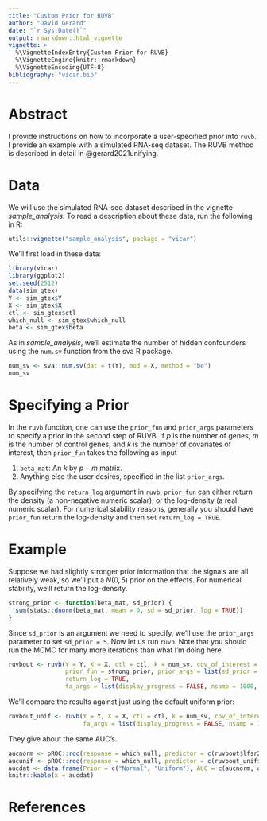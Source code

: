 ```yaml
---
title: "Custom Prior for RUVB"
author: "David Gerard"
date: "`r Sys.Date()`"
output: rmarkdown::html_vignette
vignette: >
  %\VignetteIndexEntry{Custom Prior for RUVB}
  %\VignetteEngine{knitr::rmarkdown}
  %\VignetteEncoding{UTF-8}
bibliography: "vicar.bib"
---
```


# Abstract

I provide instructions on how to incorporate a user-specified prior into `ruvb`. 
I provide an example with a simulated RNA-seq dataset. The RUVB method is
described in detail in @gerard2021unifying.

# Data

We will use the simulated RNA-seq dataset described in the vignette _sample\_analysis_. To read a description about these data, run the following in R:
```r
utils::vignette("sample_analysis", package = "vicar")
```

We'll first load in these data:
```r
library(vicar)
library(ggplot2)
set.seed(2512)
data(sim_gtex)
Y <- sim_gtex$Y
X <- sim_gtex$X
ctl <- sim_gtex$ctl
which_null <- sim_gtex$which_null
beta <- sim_gtex$beta
```

As in _sample\_analysis_, we'll estimate the number of hidden confounders using the `num.sv` function from the sva R package.
```r
num_sv <- sva::num.sv(dat = t(Y), mod = X, method = "be")
num_sv
```

# Specifying a Prior

In the `ruvb` function, one can use the `prior_fun` and `prior_args` parameters to specify a prior in the second step of RUVB. If $p$ is the number of genes, $m$ is the number of control genes, and $k$ is the number of covariates of interest, then `prior_fun` takes the following as input

1. `beta_mat`: An $k$ by $p - m$ matrix.
2. Anything else the user desires, specified in the list `prior_args`.

By specifying the `return_log` argument in `ruvb`, `prior_fun` can either return the density (a non-negative numeric scalar), or the log-density (a real numeric scalar). For numerical stability reasons, generally you should have `prior_fun` return the log-density and then set `return_log = TRUE`.

# Example

Suppose we had slightly stronger prior information that the signals are all relatively weak, so we'll put a $N(0, 5)$ prior on the effects. For numerical stability, we'll return the log-density.

```r
strong_prior <- function(beta_mat, sd_prior) {
  sum(stats::dnorm(beta_mat, mean = 0, sd = sd_prior, log = TRUE))
}
```

Since `sd_prior` is an argument we need to specify, we'll use the `prior_args` parameter to set `sd_prior = 5`. Now let us run `ruvb`. Note that you should run the MCMC for many more iterations than what I'm doing here.
```r
ruvbout <- ruvb(Y = Y, X = X, ctl = ctl, k = num_sv, cov_of_interest = 2,
                prior_fun = strong_prior, prior_args = list(sd_prior = 5),
                return_log = TRUE,
                fa_args = list(display_progress = FALSE, nsamp = 1000, thin = 1))
```

We'll compare the results against just using the default uniform prior:
```r
ruvbout_unif <- ruvb(Y = Y, X = X, ctl = ctl, k = num_sv, cov_of_interest = 2,
                     fa_args = list(display_progress = FALSE, nsamp = 1000, thin = 1))
```

They give about the same AUC's.
```r
aucnorm <- pROC::roc(response = which_null, predictor = c(ruvbout$lfsr2))$auc
aucunif <- pROC::roc(response = which_null, predictor = c(ruvbout_unif$lfsr2))$auc
aucdat <- data.frame(Prior = c("Normal", "Uniform"), AUC = c(aucnorm, aucunif))
knitr::kable(x = aucdat)
```

# References
